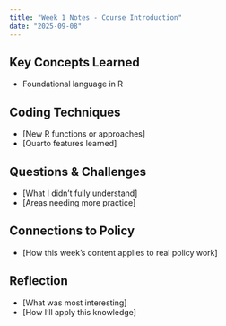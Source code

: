 ```yaml
---
title: "Week 1 Notes - Course Introduction"
date: "2025-09-08"
---
```


## Key Concepts Learned
- Foundational language in R

## Coding Techniques
- [New R functions or approaches]
- [Quarto features learned]

## Questions & Challenges
- [What I didn't fully understand]
- [Areas needing more practice]

## Connections to Policy
- [How this week's content applies to real policy work]

## Reflection
- [What was most interesting]
- [How I'll apply this knowledge]
